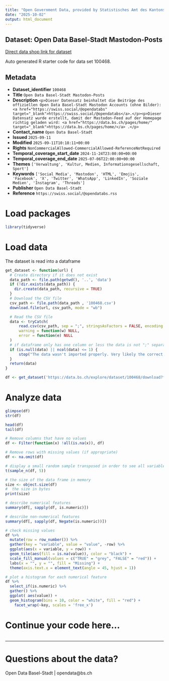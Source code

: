 ```yaml
---
title: "Open Government Data, provided by Statistisches Amt des Kantons Basel-Stadt - DCC Data Competence Center"
date: "2025-10-02"
output: html_document
---
```


## Dataset: Open Data Basel-Stadt Mastodon-Posts

[Direct data shop link for dataset](https://data.bs.ch/explore/dataset/100468)

Auto generated R starter code for data set 100468.

## Metadata

- **Dataset_identifier** `100468`
- **Title** `Open Data Basel-Stadt Mastodon-Posts`
- **Description** `<p>Dieser Datensatz beinhaltet die Beiträge des offiziellen Open Data Basel-Stadt Mastodon Accounts (ohne Bilder): <a href="https://swiss.social/@opendatabs" target="_blank">https://swiss.social/@opendatabs</a>.</p><p>Dieser Datensatz wurde erstellt, damit der Mastodon-Feed auf der Homepage richtig geladen wird: <a href="https://data.bs.ch/pages/home/" target="_blank">https://data.bs.ch/pages/home/</a> .</p>`
- **Contact_name** `Open Data Basel-Stadt`
- **Issued** `2025-09-11`
- **Modified** `2025-09-11T10:18:11+00:00`
- **Rights** `NonCommercialAllowed-CommercialAllowed-ReferenceNotRequired`
- **Temporal_coverage_start_date** `2024-11-24T23:00:00+00:00`
- **Temporal_coverage_end_date** `2025-07-06T22:00:00+00:00`
- **Themes** `['Verwaltung', 'Kultur, Medien, Informationsgesellschaft, Sport']`
- **Keywords** `['Social Media', 'Mastodon', 'HTML', 'Emojis', 'Facebook', 'X', 'Twitter', 'WhatsApp', 'LinkedIn', 'Soziale Medien', 'Instagram', 'Threads']`
- **Publisher** `Open Data Basel-Stadt`
- **Reference** `https://swiss.social/@opendatabs.rss`


# Load packages

```r

library(tidyverse)
```

# Load data

The dataset is read into a dataframe

```r
get_dataset <- function(url) {
  # Create directory if it does not exist
  data_path <- file.path(getwd(), '..', 'data')
  if (!dir.exists(data_path)) {
    dir.create(data_path, recursive = TRUE)
  }
  # Download the CSV file
  csv_path <- file.path(data_path , '100468.csv')
  download.file(url, csv_path, mode = "wb")

  # Read the CSV file
  data <- tryCatch(
      read.csv(csv_path, sep = ";", stringsAsFactors = FALSE, encoding = "UTF-8"),
      warning = function(w) NULL,
      error = function(e) NULL
  )
  # if dataframe only has one column or less the data is not ";" separated
  if (is.null(data) || ncol(data) <= 1) {
      stop("The data wasn't imported properly. Very likely the correct separator couldn't be found.\nPlease check the dataset manually and adjust the code.")
  }
  return(data)
}
```

```r

df <- get_dataset('https://data.bs.ch/explore/dataset/100468/download?format=csv&timezone=Europe%2FZurich')

```

# Analyze data

```r

glimpse(df)
str(df)

head(df)
tail(df)

```

```r
# Remove columns that have no values
df <- Filter(function(x) !all(is.na(x)), df)

# Remove rows with missing values (if appropriate)
df <- na.omit(df)
```

```r
# display a small random sample transposed in order to see all variables
t(sample_n(df, 5))
```

```r
# the size of the data frame in memory
size <- object.size(df)
#  the size in bytes
print(size)
```

```r
# describe numerical features
summary(df[, sapply(df, is.numeric)])
```

```r
# describe non-numerical features
summary(df[, sapply(df, Negate(is.numeric))])
```

```r
# check missing values
df %>%
  mutate(row = row_number()) %>%
  gather(key = "variable", value = "value", -row) %>%
  ggplot(aes(x = variable, y = row)) +
  geom_tile(aes(fill = is.na(value)), color = "black") +
  scale_fill_manual(values = c("TRUE" = "grey", "FALSE" = "red")) +
  labs(x = "", y = "", fill = "Missing") +
  theme(axis.text.x = element_text(angle = 45, hjust = 1))
```

```r
# plot a histogram for each numerical feature
df %>%
  select_if(is.numeric) %>%
  gather() %>%
  ggplot( aes(value)) +
  geom_histogram(bins = 10, color = "white", fill = "red") +
    facet_wrap(~key, scales = 'free_x')
```

# Continue your code here...

```r

```
------------------------------------------------------------------------

# Questions about the data?

Open Data Basel-Stadt | opendata@bs.ch

